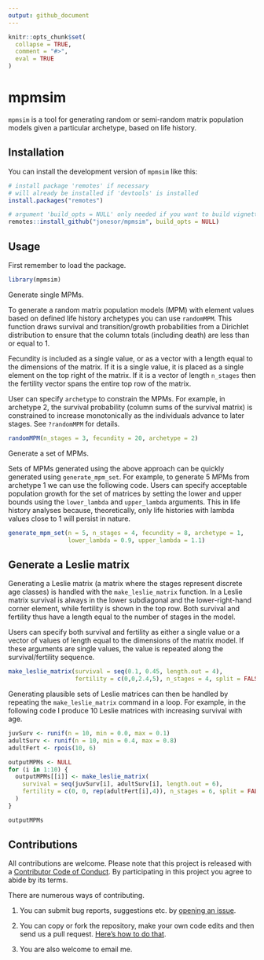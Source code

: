 ```yaml
---
output: github_document
---
```


<!-- README.md is generated from README.Rmd. Please edit that file -->

```r
knitr::opts_chunk$set(
  collapse = TRUE,
  comment = "#>",
  eval = TRUE
)
```

# mpmsim

<!-- badges: start -->
<!-- badges: end -->

`mpmsim` is a tool for generating random or semi-random matrix population models given a particular archetype, based on life history.

## Installation

You can install the development version of `mpmsim` like this:

```r
# install package 'remotes' if necessary
# will already be installed if 'devtools' is installed
install.packages("remotes")

# argument 'build_opts = NULL' only needed if you want to build vignettes
remotes::install_github("jonesor/mpmsim", build_opts = NULL)
```

## Usage

First remember to load the package.

```r
library(mpmsim)
```

Generate single MPMs.

To generate a random matrix population models (MPM) with element values based on defined life history archetypes you can use `randomMPM`. This function draws survival and transition/growth probabilities from a Dirichlet distribution to ensure that the column totals (including death) are less than or equal to 1.

Fecundity is included as a single value, or as a vector with a length equal to the dimensions of the matrix. If it is a single value, it is placed as a single element on the top right of the matrix. If it is a vector of length `n_stages` then the fertility vector spans the entire top row of the matrix.

User can specify `archetype` to constrain the MPMs. For example, in archetype 2, the survival probability (column sums of the survival matrix) is constrained to increase monotonically as the individuals advance to later stages. See `?randomMPM` for details.

```r
randomMPM(n_stages = 3, fecundity = 20, archetype = 2)
```

Generate a set of MPMs.

Sets of MPMs generated using the above approach can be quickly generated using `generate_mpm_set`. For example, to generate 5 MPMs from archetype 1 we can use the following code. Users can specify acceptable population growth for the set of matrices by setting the lower and upper bounds using the `lower_lambda` and `upper_lambda` arguments. This in life history analyses because, theoretically, only life histories with lambda values close to 1 will persist in nature. 

```r
generate_mpm_set(n = 5, n_stages = 4, fecundity = 8, archetype = 1,
                 lower_lambda = 0.9, upper_lambda = 1.1)
```
## Generate a Leslie matrix

Generating a Leslie matrix (a matrix where the stages represent discrete age classes) is handled with the `make_leslie_matrix` function. In a Leslie matrix survival is always in the lower subdiagonal and the lower-right-hand corner element, while fertility is shown in the top row. Both survival and fertility thus have a length equal to the number of stages in the model.

Users can specify both survival and fertility as either a single value or a vector of values of length equal to the dimensions of the matrix model. If these arguments are single values, the value is repeated along the survival/fertility sequence. 

```r
make_leslie_matrix(survival = seq(0.1, 0.45, length.out = 4), 
                   fertility = c(0,0,2.4,5), n_stages = 4, split = FALSE)
```

Generating plausible sets of Leslie matrices can then be handled by repeating the `make_leslie_matrix` command in a loop.
For example, in the following code I produce 10 Leslie matrices with increasing survival with age.

```r
juvSurv <- runif(n = 10, min = 0.0, max = 0.1)
adultSurv <- runif(n = 10, min = 0.4, max = 0.8)
adultFert <- rpois(10, 6)

outputMPMs <- NULL
for (i in 1:10) {
  outputMPMs[[i]] <- make_leslie_matrix(
    survival = seq(juvSurv[i], adultSurv[i], length.out = 6),
    fertility = c(0, 0, rep(adultFert[i],4)), n_stages = 6, split = FALSE
  )
}

outputMPMs
```


## Contributions

All contributions are welcome. Please note that this project is released
with a [Contributor Code of
Conduct](https://contributor-covenant.org/version/2/0/CODE_OF_CONDUCT.html).
By participating in this project you agree to abide by its terms.

There are numerous ways of contributing.

1.  You can submit bug reports, suggestions etc. by [opening an
    issue](https://github.com/jonesor/mpmsim/issues).

2.  You can copy or fork the repository, make your own code edits and
    then send us a pull request. [Here’s how to do
    that](https://jarv.is/notes/how-to-pull-request-fork-github/).

3.  You are also welcome to email me.

